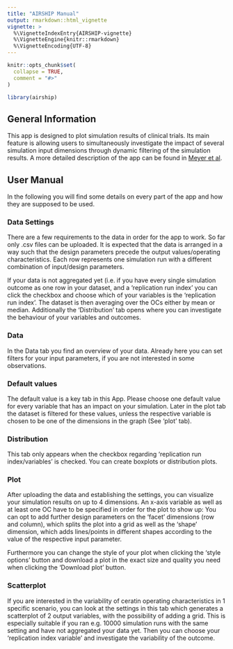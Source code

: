 ```yaml
---
title: "AIRSHIP Manual"
output: rmarkdown::html_vignette
vignette: >
  %\VignetteIndexEntry{AIRSHIP-vignette}
  %\VignetteEngine{knitr::rmarkdown}
  %\VignetteEncoding{UTF-8}
---
```


```r
knitr::opts_chunk$set(
  collapse = TRUE,
  comment = "#>"
)
```

```r
library(airship)
```


## General Information                

This app is designed to plot simulation results of clinical trials. Its main feature is allowing users to simultaneously investigate the impact of several simulation input dimensions through dynamic filtering of the simulation results. A more detailed description of the app can be found in [Meyer et al](https://www.softxjournal.com/article/S2352-7110(23)00043-2/fulltext).

## User Manual

In the following you will find some details on every part of the app and how they are supposed to be used.

### Data Settings

There are a few requirements to the data in order for the app to work. So far only .csv files can be uploaded. It is expected that the data is arranged in a way such that the design parameters precede the output values/operating characteristics. Each row represents one  simulation run with a different combination of input/design parameters. 

If your data is not aggregated yet (i.e. if you have every single simulation outcome as one row in your dataset, and a 'replication run index' you can click the checkbox and choose which of your variables is the 'replication run index'. The dataset is then averaging over the OCs either by mean or median. Additionally the 'Distribution' tab opens where you can investigate the behaviour of your variables and outcomes.
                
### Data

In the Data tab you find an overview of your data. Already here you can set filters for your input parameters, if you are not interested in some observations.

### Default values

The default value is a key tab in this App. Please choose one default value for every variable that has an impact on your simulation. Later in the plot tab the dataset is filtered for these values, unless the respective variable is chosen to be one of the dimensions in the graph (See 'plot' tab).

### Distribution

This tab only appears when the checkbox regarding 'replication run index/variables' is checked. You can create boxplots or distribution plots.

                
### Plot

After uploading the data and establishing the settings, you can visualize your simulation results on up to 4 dimensions. An x-axis variable as well as at least one OC have to be specified in order for the plot to show up: You can opt to add further design parameters on the 'facet' dimensions (row and column), which splits the plot into a grid as well as the 'shape' dimension, which adds lines/points in different shapes according to the value of the respective input parameter.

Furthermore you can change the style of your plot when clicking the 'style options' button and download a plot in the exact size and quality you need when clicking the 'Download plot' button.
                
### Scatterplot

If you are interested in the variability of ceratin operating characteristics in 1 specific scenario, you can look at the settings in this tab which generates a scatterplot of 2 output variables, with the possibility of adding a grid. This is especially suitable if you ran e.g. 10000 simulation runs with the same setting and have not aggregated your data yet. Then you can choose your 'replication index variable' and investigate the variability of the outcome.
